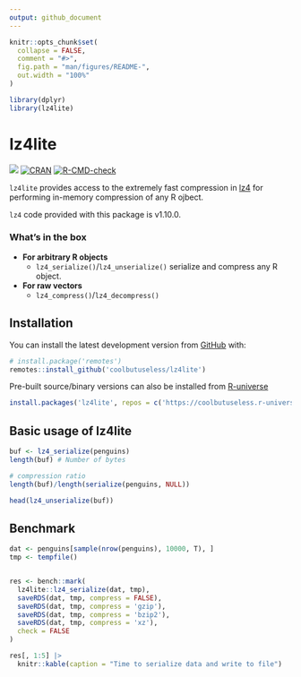 ```yaml
---
output: github_document
---
```


<!-- README.md is generated from README.Rmd. Please edit that file -->

```r
knitr::opts_chunk$set(
  collapse = FALSE,
  comment = "#>",
  fig.path = "man/figures/README-",
  out.width = "100%"
)

library(dplyr)
library(lz4lite)
```

# lz4lite

<!-- badges: start -->
![](https://img.shields.io/badge/cool-useless-green.svg)
[![CRAN](https://www.r-pkg.org/badges/version/lz4lite)](https://cran.r-project.org/package=lz4lite)
[![R-CMD-check](https://github.com/coolbutuseless/lz4lite/actions/workflows/R-CMD-check.yaml/badge.svg)](https://github.com/coolbutuseless/lz4lite/actions/workflows/R-CMD-check.yaml)
<!-- badges: end -->

`lz4lite` provides access to the extremely fast compression in [lz4](https://github.com/lz4/lz4)
for performing in-memory compression of any R ojbect.

`lz4` code provided with this package is v1.10.0.


### What's in the box

* **For arbitrary R objects**
    * `lz4_serialize()`/`lz4_unserialize()` serialize and compress any R object.
* **For raw vectors**
    * `lz4_compress()`/`lz4_decompress()`


## Installation

<!-- This package can be installed from CRAN -->

<!-- ``` r -->
<!-- install.packages('lz4lite') -->
<!-- ``` -->

You can install the latest development version from
[GitHub](https://github.com/coolbutuseless/lz4lite) with:

``` r
# install.package('remotes')
remotes::install_github('coolbutuseless/lz4lite')
```

Pre-built source/binary versions can also be installed from
[R-universe](https://r-universe.dev)

``` r
install.packages('lz4lite', repos = c('https://coolbutuseless.r-universe.dev', 'https://cloud.r-project.org'))
```


## Basic usage of lz4lite

```r
buf <- lz4_serialize(penguins)
length(buf) # Number of bytes

# compression ratio
length(buf)/length(serialize(penguins, NULL))

head(lz4_unserialize(buf))
```


## Benchmark

```r
dat <- penguins[sample(nrow(penguins), 10000, T), ]
tmp <- tempfile()


res <- bench::mark(
  lz4lite::lz4_serialize(dat, tmp),
  saveRDS(dat, tmp, compress = FALSE),
  saveRDS(dat, tmp, compress = 'gzip'),
  saveRDS(dat, tmp, compress = 'bzip2'),
  saveRDS(dat, tmp, compress = 'xz'),
  check = FALSE
)

res[, 1:5] |>
  knitr::kable(caption = "Time to serialize data and write to file")

```







